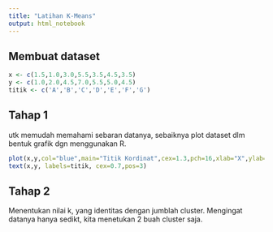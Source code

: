 ```yaml
---
title: "Latihan K-Means"
output: html_notebook
---
```


## Membuat dataset
```r
x <- c(1.5,1.0,3.0,5.5,3.5,4.5,3.5)
y <- c(1.0,2.0,4.5,7.0,5.5,5.0,4.5)
titik <- c('A','B','C','D','E','F','G')
```

## Tahap 1
utk memudah memahami sebaran datanya, sebaiknya plot dataset dlm bentuk grafik dgn menggunakan R.
```r
plot(x,y,col="blue",main="Titik Kordinat",cex=1.3,pch=16,xlab="X",ylab="Y")
text(x,y, labels=titik, cex=0.7,pos=3)
```
## Tahap 2
Menentukan nilai k, yang identitas dengan jumblah cluster. Mengingat datanya hanya sedikt, kita menetukan 2 buah cluster saja.

